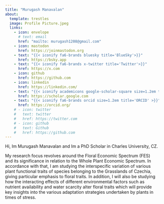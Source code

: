 ```yaml
---
title: "Murugash Manavalan"
about:
  template: trestles
  image: Profile Picture.jpeg
  links:
    - icon: envelope
      # text: email
      href: "mailto: murugash1208@gmail.com"
    - icon: mastodon
      href: https://joinmastodon.org
    - text: "{{< iconify fa6-brands bluesky title='BlueSky'>}}"
      href: https://bsky.app
    - text: "{{< iconify fa6-brands x-twitter title='Twitter'>}}"
      href: https://x.com
    - icon: github
      href: https://github.com
    - icon: linkedin
      href: https://linkedin.com/
    - text: "{{< iconify academicons google-scholar-square size=1.2em title='Scholar'>}}"
      href: https://scholar.google.com
    - text: "{{< iconify fa6-brands orcid size=1.2em title='ORCID' >}}"
      href: https://orcid.org/
    # - icon: twitter
    #   text: twitter
    #   href: https://twitter.com
    # - icon: github
    #   text: Github
    #   href: https://github.com
---
```


Hi, Im Murugash Manavalan and Im a PhD Scholar in Charles University, CZ. 

My research focus revolves around the Floral Economic Spectrum (FES) and its significance in relation to the Whole Plant Economic Spectrum. In accordance with that, I am studying the interspecific variation of various plant functional traits of species belonging to the Grasslands of Czechia, giving particular emphasis to floral traits. In addition, I will also be studying how the interacting effects of different environmental factors such as nutrient availability and water scarcity alter floral traits which will provide key insights into the various adaptation strategies undertaken by plants in times of stress.

